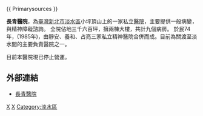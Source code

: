 {{Advert|time=2015-06-29T04:59:55+00:00}}
{{ Primarysources }}
{{Hospital Clinic Information
| name                          = 長青醫院
| else_name                     = Charng Ching Mental Hospital
| logo                          = 
| full_name                     = 長青醫院
| abbreviated_name              = 長青醫院
| open_date                     = 1985年
| closing_date                  = 2020年
| area                          = 
| location                      = {{flagicon|TWN}}[[新北市|新北市]][[淡水區|淡水區]][[畚箕湖|畚箕湖]]1-5號
| zip_code                      = 
| telephone_no                  = 886-2-8626-0561 
| Division_of_medical_liability = 地區醫院
| sickbed                       = 
| special_medical               = 
| key_people                    = 
| manager                       = 
| num_employees                 = 
| homepage                      = [http://www.ecch.com.tw/index.htm 長青醫院] 
| footnotes                     = 
| width                         = 
}}

'''長青醫院'''，為[[臺灣|臺灣]][[新北市|新北市]][[淡水區|淡水區]]小坪頂山上的一家私立[[醫院|醫院]]，主要提供一般病變，與精神障礙諮詢。
全院佔地三千六百坪，擁兩棟大樓，共計九個病房。
於民74年，(1985年)，由靜安、養和、占亮三家私立精神醫院合併而成。目前為關渡至淡水間的主要負責醫院之一。

目前本醫院現已停止營運。

==外部連結==
*[http://www.ecch.com.tw/index.htm 長青醫院]{{zh}}

[[Category:新北市醫院|X]]
[[Category:1985年台灣建立|X]]
[[Category:淡水區|Category:淡水區]]